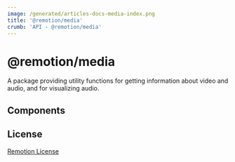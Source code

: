 ```yaml
---
image: /generated/articles-docs-media-index.png
title: '@remotion/media'
crumb: 'API - @remotion/media'
---
```



# @remotion/media

A package providing utility functions for getting information about video and audio, and for visualizing audio.

## Components

<TableOfContents />

## License

[Remotion License](/docs/license)
